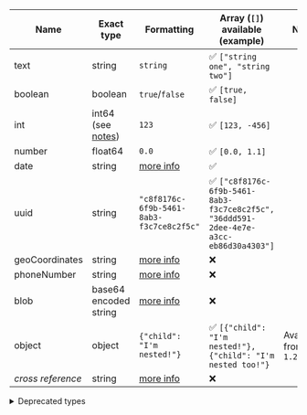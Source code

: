 | Name | Exact type | Formatting | Array (`[]`) available (example) | Note |
|------|------------|------------|---------------------------|------|
| text | string | `string` | ✅ `["string one", "string two"]` |
| boolean | boolean | `true`/`false` | ✅ `[true, false]` | |
| int | int64 (see [notes](/docs/weaviate/config-refs/datatypes#note-graphql-and-int64)) | `123` | ✅ `[123, -456]` | |
| number | float64 | `0.0` | ✅ `[0.0, 1.1]` | |
| date | string | [more info](/docs/weaviate/config-refs/datatypes#date) | ✅ | |
| uuid | string | `"c8f8176c-6f9b-5461-8ab3-f3c7ce8c2f5c"` | ✅ `["c8f8176c-6f9b-5461-8ab3-f3c7ce8c2f5c", "36ddd591-2dee-4e7e-a3cc-eb86d30a4303"]` | |
| geoCoordinates | string | [more info](/docs/weaviate/config-refs/datatypes#geocoordinates) | ❌ | |
| phoneNumber | string | [more info](/docs/weaviate/config-refs/datatypes#phonenumber) | ❌ | |
| blob | base64 encoded string | [more info](/docs/weaviate/config-refs/datatypes#blob) | ❌ | |
| object | object | `{"child": "I'm nested!"}` | ✅ `[{"child": "I'm nested!"}, {"child": "I'm nested too!"}` | Available from `1.22` |
| *cross reference* | string | [more info](/docs/weaviate/config-refs/datatypes#cross-reference) | ❌ | |


<details>
  <summary>Deprecated types</summary>

| Name | Exact type | Formatting | Array available (example) | Deprecated from |
|------|------------|------------|---------------------------|------|
| string | string | `"string"` | ✅ `["string", "second string"]` | `v1.19` |


</details>
